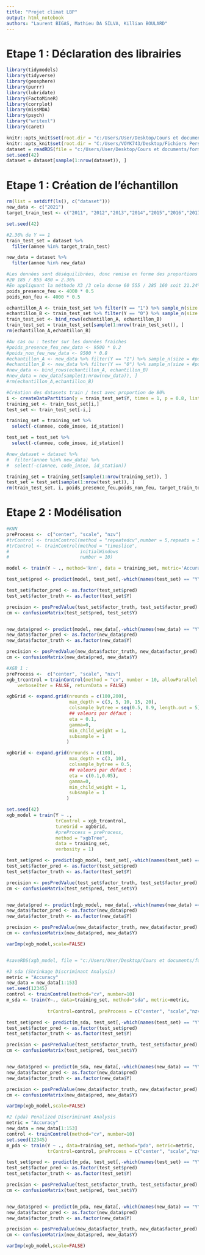 ```yaml
---
title: "Projet climat LBP"
output: html_notebook
authors: "Laurent BIGAS, Mathieu DA SILVA, Killian BOULARD"
---
```


# Etape 1 : Déclaration des librairies
```r
library(tidymodels)
library(tidyverse)
library(geosphere)
library(purrr)
library(lubridate)
library(FactoMineR)
library(corrplot)
library(missMDA)
library(psych)
library("writexl")
library(caret)
```

```r
knitr::opts_knit$set(root.dir = "c:/Users/User/Desktop/Cours et documents/formation/formation R ensae/DATA")
knitr::opts_knit$set(root.dir = "C:/Users/VOYK743/Desktop/Fichiers Perso/Formation ENSAI/Datasets")
dataset = readRDS(file = "c:/Users/User/Desktop/Cours et documents/formation R ensae/DATA/dataset.RDS")
set.seed(42)
dataset = dataset[sample(1:nrow(dataset)), ]
```

# Etape 1 : Création de l'échantillon

```r
rm(list = setdiff(ls(), c("dataset")))
new_data <- c("2021")
target_train_test <- c("2011", "2012","2013","2014","2015","2016","2017","2018","2019","2020")

set.seed(42)

#2.36% de Y == 1
train_test_set = dataset %>% 
  filter(annee %in% target_train_test)

new_data = dataset %>% 
  filter(annee %in% new_data)

#Les données sont déséquilibrées, donc remise en forme des proportions
#20 185 / 855 480 = 2.36%
#En appliquant la méthode X3 /3 cela donne 60 555 / 285 160 soit 21.24%
poids_presence_feu <- 4000 * 0.5
poids_non_feu <- 4000 * 0.5

echantillon_A <- train_test_set %>% filter(Y == "1") %>% sample_n(size = poids_presence_feu, replace = FALSE)
echantillon_B <- train_test_set %>% filter(Y == "0") %>% sample_n(size = poids_non_feu, replace = FALSE)
train_test_set <- bind_rows(echantillon_A, echantillon_B)
train_test_set = train_test_set[sample(1:nrow(train_test_set)), ]
rm(echantillon_A,echantillon_B)

#Au cas ou : tester sur les données fraiches
#poids_presence_feu_new_data <- 9500 * 0.2
#poids_non_feu_new_data <- 9500 * 0.8
#echantillon_A <- new_data %>% filter(Y == "1") %>% sample_n(size = #poids_presence_feu_new_data, replace = FALSE)
#echantillon_B <- new_data %>% filter(Y == "0") %>% sample_n(size = #poids_non_feu_new_data, replace = FALSE)
#new_data <- bind_rows(echantillon_A, echantillon_B)
#new_data = new_data[sample(1:nrow(new_data)), ]
#rm(echantillon_A,echantillon_B)

#Création des datasets train / test avec proportion de 80%
i <- createDataPartition(y = train_test_set$Y, times = 1, p = 0.8, list = FALSE)
training_set <- train_test_set[i,]
test_set <- train_test_set[-i,]

training_set = training_set %>% 
  select(-c(annee, code_insee, id_station))

test_set = test_set %>% 
  select(-c(annee, code_insee, id_station))

#new_dataset = dataset %>% 
#  filter(annee %in% new_data) %>% 
#  select(-c(annee, code_insee, id_station))

training_set = training_set[sample(1:nrow(training_set)), ]
test_set = test_set[sample(1:nrow(test_set)), ]
rm(train_test_set, i, poids_presence_feu,poids_non_feu, target_train_test)
```

# Etape 2 : Modélisation

```r
#KNN
preProcess <-  c("center", "scale", "nzv")
#trControl <- trainControl(method = "repeatedcv",number = 5,repeats = 5)
#trControl <- trainControl(method = "timeslice",
#                          initialWindows
#                          number = 10)

model <- train(Y ~ ., method='knn', data = training_set, metric='Accuracy',preProcess = preProcess, trControl=trControl)

test_set$pred <- predict(model, test_set[,-which(names(test_set) == "Y")])

test_set$factor_pred <- as.factor(test_set$pred)
test_set$factor_truth <- as.factor(test_set$Y)

precision <- posPredValue(test_set$factor_truth, test_set$factor_pred)
cm <- confusionMatrix(test_set$pred, test_set$Y)


new_data$pred <- predict(model, new_data[,-which(names(new_data) == "Y")])
new_data$factor_pred <- as.factor(new_data$pred)
new_data$factor_truth <- as.factor(new_data$Y)

precision <- posPredValue(new_data$factor_truth, new_data$factor_pred)
cm <- confusionMatrix(new_data$pred, new_data$Y)

```


```r
#XGB 1 : 
preProcess <-  c("center", "scale", "nzv")
xgb_trcontrol = trainControl(method = "cv", number = 10, allowParallel = TRUE, 
    verboseIter = FALSE, returnData = FALSE)

xgbGrid <- expand.grid(nrounds = c(100,200),  
                       max_depth = c(3, 5, 10, 15, 20),
                       colsample_bytree = seq(0.5, 0.9, length.out = 5),
                       ## valeurs par défaut : 
                       eta = 0.1, 
                       gamma=0,
                       min_child_weight = 1,
                       subsample = 1
                      )

xgbGrid <- expand.grid(nrounds = c(100), 
                       max_depth = c(3, 10),
                       colsample_bytree = 0.5,
                       ## valeurs par défaut : 
                       eta = c(0.1,0.05), 
                       gamma=0,
                       min_child_weight = 1,
                       subsample = 1
                      )

set.seed(42)
xgb_model = train(Y ~ .,
                  trControl = xgb_trcontrol,
                  tuneGrid = xgbGrid, 
                  #preProcess = preProcess,
                  method = "xgbTree",
                  data = training_set,
                  verbosity = 1)

test_set$pred <- predict(xgb_model, test_set[,-which(names(test_set) == "Y")])
test_set$factor_pred <- as.factor(test_set$pred)
test_set$factor_truth <- as.factor(test_set$Y)

precision <- posPredValue(test_set$factor_truth, test_set$factor_pred)
cm <- confusionMatrix(test_set$pred, test_set$Y)


new_data$pred <- predict(xgb_model, new_data[,-which(names(new_data) == "Y")])
new_data$factor_pred <- as.factor(new_data$pred)
new_data$factor_truth <- as.factor(new_data$Y)

precision <- posPredValue(new_data$factor_truth, new_data$factor_pred)
cm <- confusionMatrix(new_data$pred, new_data$Y)

varImp(xgb_model,scale=FALSE)


#saveRDS(xgb_model, file = "c:/Users/User/Desktop/Cours et documents/formation R ensae/projet_cepe/projet_cepe/presentation_shiny/XGboost.rda")

```

```r
#3 sda (Shrinkage Discriminant Analysis)
metric = "Accuracy"
new_data = new_data[1:153]
set.seed(12345)
control <- trainControl(method="cv", number=10)
m_sda <- train(Y~., data=training_set, method="sda", metric=metric, 
               
               trControl=control, preProcess = c("center", "scale","nzv") )

test_set$pred <- predict(m_sda, test_set[,-which(names(test_set) == "Y")])
test_set$factor_pred <- as.factor(test_set$pred)
test_set$factor_truth <- as.factor(test_set$Y)

precision <- posPredValue(test_set$factor_truth, test_set$factor_pred)
cm <- confusionMatrix(test_set$pred, test_set$Y)


new_data$pred <- predict(m_sda, new_data[,-which(names(new_data) == "Y")])
new_data$factor_pred <- as.factor(new_data$pred)
new_data$factor_truth <- as.factor(new_data$Y)

precision <- posPredValue(new_data$factor_truth, new_data$factor_pred)
cm <- confusionMatrix(new_data$pred, new_data$Y)

varImp(xgb_model,scale=FALSE)
```

```r
#2 (pda) Penalized Discriminant Analysis
metric = "Accuracy"
new_data = new_data[1:153]
control <- trainControl(method="cv", number=10)
set.seed(12345)
m_pda <- train(Y ~ ., data=training_set, method="pda", metric=metric, 
               trControl=control, preProcess = c("center", "scale","nzv") )

test_set$pred <- predict(m_pda, test_set[,-which(names(test_set) == "Y")])
test_set$factor_pred <- as.factor(test_set$pred)
test_set$factor_truth <- as.factor(test_set$Y)

precision <- posPredValue(test_set$factor_truth, test_set$factor_pred)
cm <- confusionMatrix(test_set$pred, test_set$Y)


new_data$pred <- predict(m_pda, new_data[,-which(names(new_data) == "Y")])
new_data$factor_pred <- as.factor(new_data$pred)
new_data$factor_truth <- as.factor(new_data$Y)

precision <- posPredValue(new_data$factor_truth, new_data$factor_pred)
cm <- confusionMatrix(new_data$pred, new_data$Y)

varImp(xgb_model,scale=FALSE)
```
